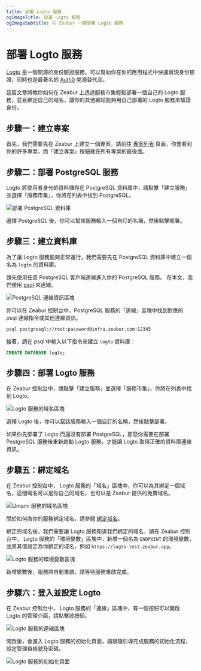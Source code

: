 ```yaml
---
title: 部署 Logto 服務
ogImageTitle: 部署 Logto 服務
ogImageSubtitle: 在 Zeabur 一鍵部署 Logto 服務
---
```



# 部署 Logto 服務

[Logto](https://logto.io/) 是一個開源的身份驗證服務，可以幫助你在你的應用程式中快速實現身份驗證，同時也是最著名的 [Auth0](https://auth0.com/) 開源替代品。

這篇文章將教你如何在 Zeabur 上透過服務市集輕鬆部署一個自己的 Logto 服務，並且綁定自己的域名，讓你的其他網站能夠用自己部署的 Logto 服務來驗證身份。

## 步驟一：建立專案

首先，我們需要先在 Zeabur 上建立一個專案，請前往 [專案列表](https://dash.zeabur.com/projects) 頁面，你會看到你的許多專案，而「建立專案」按鈕就在所有專案的最後面。

## 步驟二：部署 PostgreSQL 服務

Logto 將使用者身分的資料儲存在 PostgreSQL 資料庫中，請點擊「建立服務」並選擇「服務市集」，你將在列表中找到 PostgreSQL。

![部署 PostgreSQL 資料庫](/marketplace/umami/deploy-postgresql.png)

選擇 PostgreSQL 後，你可以幫該服務輸入一個自訂的名稱，然後點擊部署。

## 步驟三：建立資料庫

為了讓 Logto 服務能夠正常運行，我們需要先在 PostgreSQL 資料庫中建立一個名為 `logto` 的資料庫。

請先使用任意 PostgreSQL 客戶端連線進入你的 PostgreSQL 服務。 在本文，我們使用 [psql](https://www.postgresql.org/docs/9.1/app-psql.html) 來連線。

![PostgreSQL 連線資訊區塊](/marketplace/umami/postgre-connect.png)

你可以在 Zeabur 控制台中，PostgreSQL 服務的「連線」區塊中找到對應的 psql 連線指令或其他連線資訊。

```bash
psql postgresql://root:password@infra.zeabur.com:12345
```

接著，請在 psql 中輸入以下指令來建立 `logto` 資料庫：

```sql
CREATE DATABASE logto;
```

## 步驟四：部署 Logto 服務

在 Zeabur 控制台中，請點擊「建立服務」並選擇「服務市集」，你將在列表中找到 Logto。

![Logto 服務的域名區塊](/marketplace/logto/deploy-logto.png)

選擇 Logto 後，你可以幫該服務輸入一個自訂的名稱，然後點擊部署。

<Callout>
  如果你先部署了 Logto 而還沒有部署 PostgreSQL，那麼你需要在部署 PostgreSQL 服務後重新啟動 Logto 服務，才能讓 Logto 取得正確的資料庫連線資訊。
</Callout>

## 步驟五：綁定域名

在 Zeabur 控制台中， Logto 服務的「域名」區塊中，你可以為其綁定一個域名，這個域名可以是你自己的域名，也可以是 Zeabur 提供的免費域名。

![Umami 服務的域名區塊](/marketplace/logto/logto-domain.png)

關於如何為你的服務綁定域名，請參閱 [綁定域名](../deploy/domain-binding)。

綁定完域名後，我們需要讓 Logto 服務知道我們綁定的域名，請在 Zeabur 控制台中， Logto 服務的「環境變數」區塊中，新增一個名為 `ENDPOINT` 的環境變數，並將其值設定為你綁定的域名，例如 `https://logto-test.zeabur.app`。

![Logto 服務的環境變數區塊](/marketplace/logto/envvar.png)

新增變數後，服務將自動重啟，請等待服務重啟完成。

## 步驟六：登入並設定 Logto

在 Zeabur 控制台中， Logto 服務的「連線」區塊中，有一個按鈕可以開啟 Logto 的管理介面，請點擊該按鈕。

![Logto 服務的連線區塊](/marketplace/logto/logto-admin-button.png)

開啟後，會進入 Logto 服務的初始化頁面，請跟隨引導完成服務的初始化流程，設定管理員帳號及密碼。

![Logto 服務的初始化頁面](/marketplace/logto/logto-admin.png)
